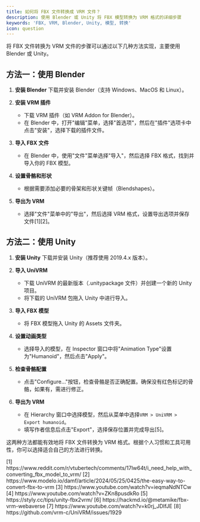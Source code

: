 ```yaml
---
title: 如何将 FBX 文件转换成 VRM 文件？
description: 使用 Blender 或 Unity 将 FBX 模型转换为 VRM 格式的详细步骤
keywords: 'FBX, VRM, Blender, Unity, 模型, 转换'
icon: question
---
```


将 FBX 文件转换为 VRM 文件的步骤可以通过以下几种方法实现，主要使用 Blender 或 Unity。

## 方法一：使用 Blender

1. **安装 Blender**
   下载并安装 Blender（支持 Windows、MacOS 和 Linux）。

2. **安装 VRM 插件**
   - 下载 VRM 插件（如 VRM Addon for Blender）。
   - 在 Blender 中，打开"编辑"菜单，选择"首选项"，然后在"插件"选项卡中点击"安装"，选择下载的插件文件。

3. **导入 FBX 文件**
   - 在 Blender 中，使用"文件"菜单选择"导入"，然后选择 FBX 格式，找到并导入你的 FBX 模型。

4. **设置骨骼和形状**
   - 根据需要添加必要的骨架和形状关键帧（Blendshapes）。

5. **导出为 VRM**
   - 选择"文件"菜单中的"导出"，然后选择 VRM 格式，设置导出选项并保存文件[1][2]。

## 方法二：使用 Unity

1. **安装 Unity**
   下载并安装 Unity（推荐使用 2019.4.x 版本）。

2. **导入 UniVRM**
   - 下载 UniVRM 的最新版本（.unitypackage 文件）并创建一个新的 Unity 项目。
   - 将下载的 UniVRM 包拖入 Unity 中进行导入。

3. **导入 FBX 模型**
   - 将 FBX 模型拖入 Unity 的 Assets 文件夹。

4. **设置动画类型**
   - 选择导入的模型，在 Inspector 窗口中将"Animation Type"设置为"Humanoid"，然后点击"Apply"。

5. **检查骨骼配置**
   - 点击"Configure…"按钮，检查骨骼是否正确配置。确保没有红色标记的骨骼，如果有，需进行修正。

6. **导出为 VRM**
   - 在 Hierarchy 窗口中选择模型，然后从菜单中选择`VRM > UniVRM > Export humanoid`。
   - 填写作者信息后点击"Export"，选择保存位置并完成导出[5]。

这两种方法都能有效地将 FBX 文件转换为 VRM 格式。根据个人习惯和工具可用性，你可以选择适合自己的方法进行转换。

<Accordion title="参考资料">
  [1] https://www.reddit.com/r/vtubertech/comments/17lw64t/i_need_help_with_converting_fbx_model_to_vrm/  
  [2] https://www.modelo.io/damf/article/2024/05/25/0425/the-easy-way-to-convert-fbx-to-vrm  
  [3] https://www.youtube.com/watch?v=ieqmaNdNTCw  
  [4] https://www.youtube.com/watch?v=ZKn8pusdkRo  
  [5] https://styly.cc/tips/unity-fbx2vrm/  
  [6] https://hackmd.io/@metamike/fbx-vrm-webaverse  
  [7] https://www.youtube.com/watch?v=k0rj_JDIfJE  
  [8] https://github.com/vrm-c/UniVRM/issues/1929
</Accordion>
